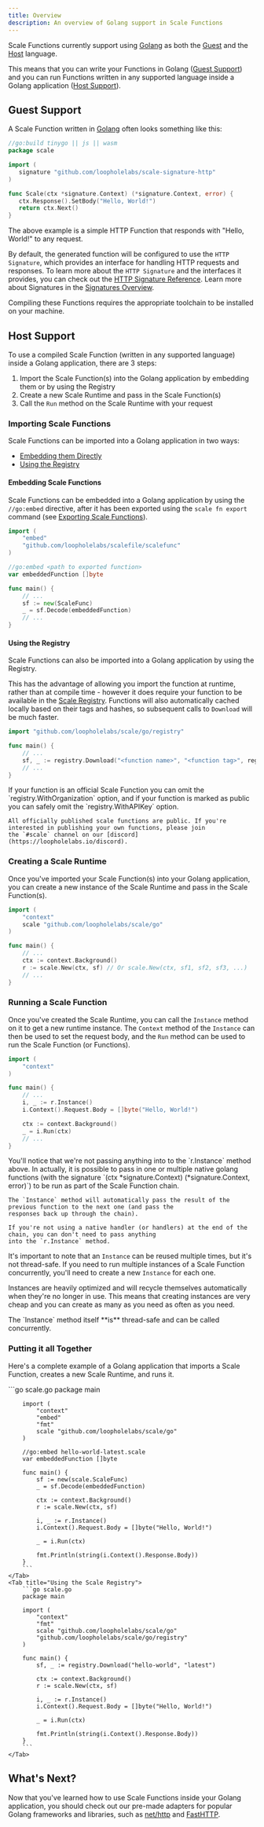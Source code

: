 ```yaml
---
title: Overview
description: An overview of Golang support in Scale Functions
---
```


Scale Functions currently support using [Golang](https://go.dev) as both the [Guest](#guest-support) and the [Host](#host-support) language.

This means that you can write your Functions in Golang ([Guest Support](#guest-support)) and you can run Functions written in any supported
language inside a Golang application ([Host Support](#host-support)).

## Guest Support

A Scale Function written in [Golang](https://go.dev) often looks something like this:

 ```go scale.go
//go:build tinygo || js || wasm
package scale

import (
    signature "github.com/loopholelabs/scale-signature-http"
)

func Scale(ctx *signature.Context) (*signature.Context, error) {
    ctx.Response().SetBody("Hello, World!")
    return ctx.Next()
}
```

The above example is a simple HTTP Function that responds with "Hello, World!" to any request.

By default, the generated function will be configured to use the `HTTP Signature`,
which provides an interface for handling HTTP requests and responses. To learn more about the `HTTP Signature` and the
interfaces it provides, you can check out the [HTTP Signature Reference](/signatures/http). Learn more about Signatures in the [Signatures Overview](/signatures/overview).

Compiling these Functions requires the appropriate toolchain to be installed on your machine.

<Snippet file="install-golang-toolchain.mdx" />

## Host Support

To use a compiled Scale Function (written in any supported language) inside a Golang application, there are 3 steps:
1. Import the Scale Function(s) into the Golang application by embedding them or by using the Registry
2. Create a new Scale Runtime and pass in the Scale Function(s)
3. Call the `Run` method on the Scale Runtime with your request

### Importing Scale Functions

Scale Functions can be imported into a Golang application in two ways:
- [Embedding them Directly](#embedding-scale-functions)
- [Using the Registry](#using-the-registry)

#### Embedding Scale Functions

Scale Functions can be embedded into a Golang application by using the `//go:embed` directive, after it has been
exported using the `scale fn export` command (see [Exporting Scale Functions](/cli/exporting)).

```go
import (
	"embed"
	"github.com/loopholelabs/scalefile/scalefunc"
)

//go:embed <path to exported function>
var embeddedFunction []byte

func main() {
    // ...
    sf := new(ScaleFunc)
	_ = sf.Decode(embeddedFunction)
    // ...
}
```

#### Using the Registry

Scale Functions can also be imported into a Golang application by using the Registry.

This has the advantage of allowing you import the function at runtime, rather than at compile time - however it does require your function
to be available in the [Scale Registry](/registry/overview). Functions will also automatically cached locally based on their
tags and hashes, so subsequent calls to `Download` will be much faster.

```go
import "github.com/loopholelabs/scale/go/registry"

func main() {
	// ...
    sf, _ := registry.Download("<function name>", "<function tag>", registry.WithOrganization("<organization name>"), registry.WithAPIKey("<api key>"))
    // ...
}
```

<Note>
    If your function is an official Scale Function you can omit the `registry.WithOrganization` option, and if your function
    is marked as public you can safely omit the `registry.WithAPIKey` option.

    All officially published scale functions are public. If you're interested in publishing your own functions, please join
    the `#scale` channel on our [discord](https://loopholelabs.io/discord).
</Note>


### Creating a Scale Runtime

Once you've imported your Scale Function(s) into your Golang application, you can create a new instance of the Scale Runtime
and pass in the Scale Function(s).

```go
import (
	"context"
	scale "github.com/loopholelabs/scale/go"
)

func main() {
    // ...
	ctx := context.Background()
    r := scale.New(ctx, sf) // Or scale.New(ctx, sf1, sf2, sf3, ...)
    // ...
}
```

### Running a Scale Function

Once you've created the Scale Runtime, you can call the `Instance` method on it to get a new runtime instance.
The `Context` method of the `Instance` can then be used to set the request body, and the `Run` method can be used to
run the Scale Function (or Functions).

```go
import (
    "context"
)

func main() {
    // ...
    i, _ := r.Instance()
    i.Context().Request.Body = []byte("Hello, World!")

	ctx := context.Background()
    _ = i.Run(ctx)
    // ...
}
```

<Note>
    You'll notice that we're not passing anything into to the `r.Instance` method above. In actually, it is possible to pass in
    one or multiple native golang functions (with the signature `(ctx *signature.Context) (*signature.Context, error)`) to be run
    as part of the Scale Function chain.

    The `Instance` method will automatically pass the result of the  previous function to the next one (and pass the
    responses back up through the chain).

    If you're not using a native handler (or handlers) at the end of the chain, you can don't need to pass anything
    into the `r.Instance` method.
</Note>

It's important to note that an `Instance` can be reused multiple times, but it's not thread-safe. If you need to run
multiple instances of a Scale Function concurrently, you'll need to create a new `Instance` for each one.

Instances are heavily optimized and will recycle themselves automatically when they're no longer in use. This means that
creating instances are very cheap and you can create as many as you need as often as you need.

<Info>
    The `Instance` method itself **is** thread-safe and can be called concurrently.
</Info>

### Putting it all Together

Here's a complete example of a Golang application that imports a Scale Function, creates a new Scale Runtime, and runs
it.

<Tabs>
    <Tab title="Embedding the Function">
        ```go scale.go
        package main

        import (
            "context"
            "embed"
            "fmt"
            scale "github.com/loopholelabs/scale/go"
        )

        //go:embed hello-world-latest.scale
        var embeddedFunction []byte

        func main() {
            sf := new(scale.ScaleFunc)
            _ = sf.Decode(embeddedFunction)

            ctx := context.Background()
            r := scale.New(ctx, sf)

            i, _ := r.Instance()
            i.Context().Request.Body = []byte("Hello, World!")

            _ = i.Run(ctx)

            fmt.Println(string(i.Context().Response.Body))
        }
        ```
    </Tab>
    <Tab title="Using the Scale Registry">
        ```go scale.go
        package main

        import (
            "context"
            "fmt"
            scale "github.com/loopholelabs/scale/go"
            "github.com/loopholelabs/scale/go/registry"
        )

        func main() {
            sf, _ := registry.Download("hello-world", "latest")

            ctx := context.Background()
            r := scale.New(ctx, sf)

            i, _ := r.Instance()
            i.Context().Request.Body = []byte("Hello, World!")

            _ = i.Run(ctx)

            fmt.Println(string(i.Context().Response.Body))
        }
        ```
    </Tab>
</Tabs>

## What's Next?

Now that you've learned how to use Scale Functions inside your Golang application, you should check out our pre-made
adapters for popular Golang frameworks and libraries, such as [net/http](/languages/golang/adapters/net-http) and [FastHTTP](/languages/golang/adapters/fasthttp).

